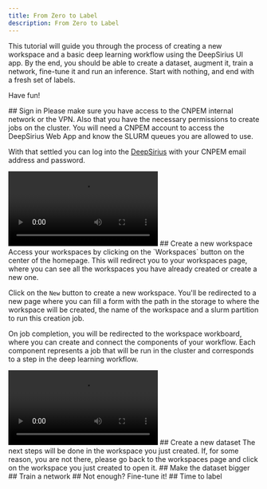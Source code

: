 ```yaml
---
title: From Zero to Label
description: From Zero to Label
---
```



This tutorial will guide you through the process of creating a new workspace and a 
basic deep learning workflow using the DeepSirius UI app. By the end, you should
be able to create a dataset, augment it, train a network, fine-tune it and run an
inference. Start with nothing, and end with a fresh set of labels.

Have fun!

<Steps>
  <Step>
  ## Sign in
  Please make sure you have access to the CNPEM internal network or the VPN. 
  Also that you have the necessary permissions to create jobs on the cluster. 
  You will need a CNPEM account to access the DeepSirius Web App and know the 
  SLURM queues you are allowed to use.

  With that settled you can log into the [DeepSirius](https://deepsirius.lnls.br)
  with your CNPEM email address and password.

  <video controls>
    <source src="/dive/assets/signin.webm" type="video/webm" />
    Sign in
  </video>

  </Step>
  <Step>
  ## Create a new workspace
  Access your workspaces by clicking on the `Workspaces` button on the center of 
  the homepage. This will redirect you to your workspaces page, where you can see
  all the workspaces you have already created or create a new one.

  Click on the `New` button to create a new workspace. You'll be redirected to a 
  new page where you can fill a form with the path in the storage to where the 
  workspace will be created, the name of the workspace and a slurm partition to 
  run this creation job.

  On job completion, you will be redirected to the workspace workboard, where you 
  can create and connect the components of your workflow. Each component represents
  a job that will be run in the cluster and corresponds to a step in the deep
  learning workflow.

  <video controls>
    <source src="/dive/assets/create-workspace.webm" type="video/webm" />
    Create a new workspace
  </video>
  </Step>
  <Step>
  ## Create a new dataset
  <Callout title="Get in the workspace!" type="warn" >
  The next steps will be done in the workspace you just created. If, for some
  reason, you are not there, please go back to the workspaces page and click on
  the workspace you just created to open it.
  </Callout>

  </Step>
  <Step>
  ## Make the dataset bigger
  </Step>
  <Step>
  ## Train a network
  </Step>
  <Step>
  ## Not enough? Fine-tune it!
  </Step>
  <Step>
  ## Time to label
  </Step>

</Steps>
